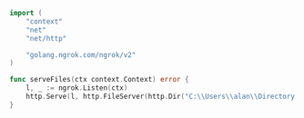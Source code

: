 ```go
import (
	"context"
	"net"
	"net/http"

	"golang.ngrok.com/ngrok/v2"
)

func serveFiles(ctx context.Context) error {
	l, _ := ngrok.Listen(ctx)
	http.Serve(l, http.FileServer(http.Dir("C:\\Users\\alan\\Directory Name")))
}
```
